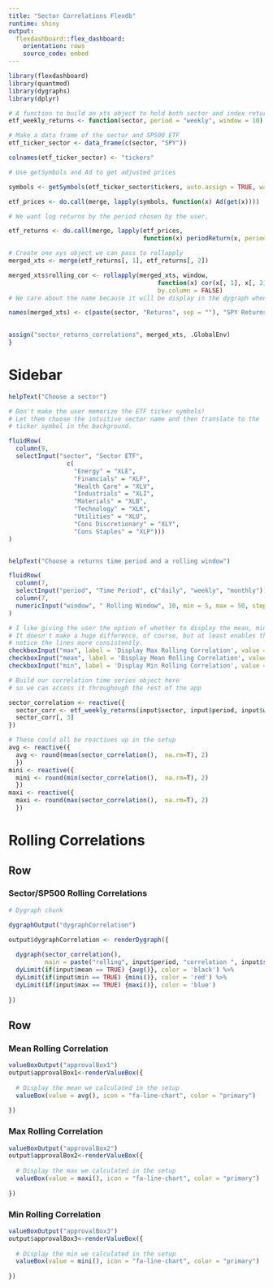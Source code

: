 ```yaml
---
title: "Sector Correlations Flexdb"
runtime: shiny
output:
  flexdashboard::flex_dashboard:
    orientation: rows
    source_code: embed
---
```



```r
library(flexdashboard)
library(quantmod)
library(dygraphs)
library(dplyr)

# A function to build an xts object to hold both sector and index returns.
etf_weekly_returns <- function(sector, period = "weekly", window = 10) {

# Make a data frame of the sector and SP500 ETF
etf_ticker_sector <- data_frame(c(sector, "SPY"))

colnames(etf_ticker_sector) <- "tickers"

# Use getSymbols and Ad to get adjusted prices

symbols <- getSymbols(etf_ticker_sector$tickers, auto.assign = TRUE, warnings = FALSE)

etf_prices <- do.call(merge, lapply(symbols, function(x) Ad(get(x))))

# We want log returns by the period chosen by the user. 

etf_returns <- do.call(merge, lapply(etf_prices, 
                                     function(x) periodReturn(x, period = period, type = 'log')))

# Create one xys object we can pass to rollapply
merged_xts <- merge(etf_returns[, 1], etf_returns[, 2])

merged_xts$rolling_cor <- rollapply(merged_xts, window, 
                                         function(x) cor(x[, 1], x[, 2], use = "pairwise.complete.obs"), 
                                         by.column = FALSE)
# We care about the name because it will be display in the dygraph when a user hovers

names(merged_xts) <- c(paste(sector, "Returns", sep = ""), "SPY Returns", paste(sector, "/SPY Correlation", sep = ""))

    
assign("sector_returns_correlations", merged_xts, .GlobalEnv)
}

```


Sidebar {.sidebar}
=====================================
  
```r
helpText("Choose a sector")

# Don't make the user memorize the ETF ticker symbols! 
# Let them choose the intuitive sector name and then translate to the 
# ticker symbol in the background.

fluidRow(
  column(9,
  selectInput("sector", "Sector ETF",
                c(
                  "Energy" = "XLE",
                  "Financials" = "XLF",
                  "Health Care" = "XLV",
                  "Industrials" = "XLI", 
                  "Materials" = "XLB", 
                  "Technology" = "XLK", 
                  "Utilities" = "XLU",
                  "Cons Discretionary" = "XLY", 
                  "Cons Staples" = "XLP")))
)  


helpText("Choose a returns time period and a rolling window")

fluidRow(
  column(7,
  selectInput("period", "Time Period", c("daily", "weekly", "monthly"))),
  column(7,
  numericInput("window", " Rolling Window", 10, min = 5, max = 50, step = 5))
)

# I like giving the user the option of whether to display the mean, min and max. 
# It doesn't make a huge difference, of course, but at least enables the user to 
# notice the lines more consistently. 
checkboxInput("max", label = 'Display Max Rolling Correlation', value = FALSE)
checkboxInput("mean", label = 'Display Mean Rolling Correlation', value = FALSE)
checkboxInput("min", label = 'Display Min Rolling Correlation', value = FALSE)

# Build our correlation time series object here
# so we can access it throughough the rest of the app

sector_correlation <- reactive({
  sector_corr <- etf_weekly_returns(input$sector, input$period, input$window)
  sector_corr[, 3]
})

# These could all be reactives up in the setup
avg <- reactive({ 
  avg <- round(mean(sector_correlation(),  na.rm=T), 2)
  })
mini <- reactive({
  mini <- round(min(sector_correlation(),  na.rm=T), 2)
  })
maxi <- reactive({
  maxi <- round(max(sector_correlation(),  na.rm=T), 2)
  })

```

Rolling Correlations
===================================== 

Row {data-height=600}
-----------------------------------------------------------------------

### Sector/SP500 Rolling Correlations

```r
# Dygraph chunk

dygraphOutput("dygraphCorrelation")

output$dygraphCorrelation <- renderDygraph({
  
  dygraph(sector_correlation(), 
          main = paste("rolling", input$period, "correlation ", input$sector, "/SPY", sep = " ")) %>% 
  dyLimit(if(input$mean == TRUE) {avg()}, color = 'black') %>% 
  dyLimit(if(input$min == TRUE) {mini()}, color = 'red') %>% 
  dyLimit(if(input$max == TRUE) {maxi()}, color = 'blue')
  
})

```

Row {data-height=200}
-----------------------------------------------------------------------

### Mean Rolling Correlation

```r
valueBoxOutput("approvalBox1")
output$approvalBox1<-renderValueBox({
 
  # Display the mean we calculated in the setup
  valueBox(value = avg(), icon = "fa-line-chart", color = "primary")
  
})
```

### Max Rolling Correlation

```r
valueBoxOutput("approvalBox2")
output$approvalBox2<-renderValueBox({
  
  # Display the max we calculated in the setup
  valueBox(value = maxi(), icon = "fa-line-chart", color = "primary")
  
})
```

### Min Rolling Correlation

```r
valueBoxOutput("approvalBox3")
output$approvalBox3<-renderValueBox({
  
  # Display the min we calculated in the setup
  valueBox(value = mini(), icon = "fa-line-chart", color = "primary")
  
})
```

